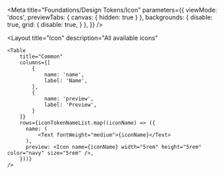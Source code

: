 
<Meta
    title="Foundations/Design Tokens/Icon"
    parameters={{
        viewMode: 'docs',
        previewTabs: {
            canvas: { hidden: true }
        },
        backgrounds: {
            disable: true,
            grid: {
                disable: true,
            }
        },
    }}
/>

<Layout
    title="Icon"
    description="All available icons"
>
    <Table
        title="Common"
        columns={[
            {
                name: 'name',
                label: 'Name',
            },
            {
                name: 'preview',
                label: 'Preview',
            }
        ]}
        rows={iconTokenNameList.map((iconName) => ({
          name: (
              <Text fontWeight="medium">{iconName}</Text>
          ),
          preview: <Icon name={iconName} width="5rem" height="5rem" color="navy" size="5rem" />,
        }))}
    />
</Layout>
